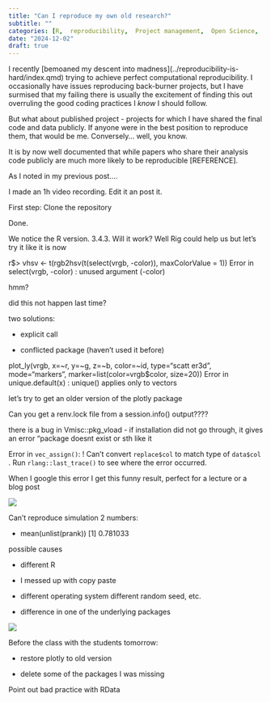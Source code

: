 ```yaml
---
title: "Can I reproduce my own old research?"
subtitle: ""
categories: [R,  reproducibility,  Project management,  Open Science,  GitHub,  git,  2024]
date: "2024-12-02"
draft: true
---
```


I recently \[bemoaned my descent into madness\](../reproducibility-is-hard/index.qmd) trying to achieve perfect computational reproducibility. I occasionally have issues reproducing back-burner projects, but I have surmised that my failing there is usually the excitement of finding this out overruling the good coding practices I *know* I should follow.

But what about published project - projects for which I have shared the final code and data publicly. If anyone were in the best position to reproduce them, that would be me. Conversely... well, you know.

It is by now well documented that while papers who share their analysis code publicly are much more likely to be reproducible \[REFERENCE\].

As I noted in my previous post....

I made an 1h video recording. Edit it an post it.

First step: Clone the repository

Done.

We notice the R version. 3.4.3. Will it work? Well Rig could help us but let's try it like it is now

r\$\> vhsv \<- t(rgb2hsv(t(select(vrgb, -color)), maxColorValue = 1)) Error in select(vrgb, -color) : unused argument (-color)

hmm?

did this not happen last time?

two solutions:

-   explicit call

-   conflicted package (haven't used it before)

plot_ly(vrgb, x=\~r, y=\~g, z=\~b, color=\~id, type="scatt er3d", mode="markers", marker=list(color=vrgb\$color, size=20)) Error in unique.default(x) : unique() applies only to vectors

let's try to get an older version of the plotly package

Can you get a renv.lock file from a session.info() output????

there is a bug in Vmisc::pkg_vload - if installation did not go through, it gives an error "package doesnt exist or sth like it

Error in `vec_assign()`: ! Can't convert `replace$col` <double> to match type of `data$col` <character>. Run `rlang::last_trace()` to see where the error occurred.

When I google this error I get this funny result, perfect for a lecture or a blog post

![](images/paste-1.png)

Can't reproduce simulation 2 numbers:

-   mean(unlist(prank)) \[1\] 0.781033

possible causes

-   different R

-   I messed up with copy paste

-   different operating system different random seed, etc.

-   difference in one of the underlying packages

![](images/paste-2.png)

Before the class with the students tomorrow:

-   restore plotly to old version

-   delete some of the packages I was missing

Point out bad practice with RData
